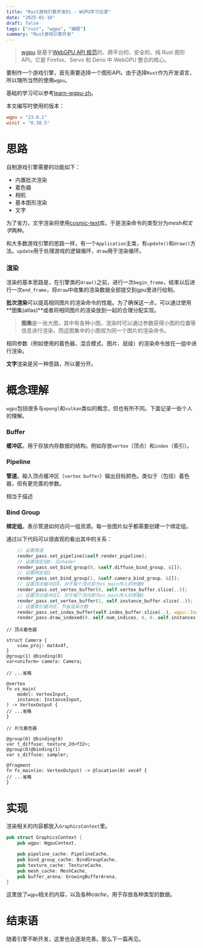 ```yaml
---
title: "Rust游戏引擎开发01 - WGPU学习记录"
date: "2025-01-10"
draft: false
tags: ["rust", "wgpu", "编程"]
summary: "Rust游戏引擎开发"
---
```


> [wgpu](https://github.com/gfx-rs/wgpu) 是基于[WebGPU API 规范](https://gpuweb.github.io/gpuweb/)的、跨平台的、安全的、纯 Rust 图形 API。它是 Firefox、Servo 和 Deno 中 WebGPU 整合的核心。


要制作一个游戏引擎，首先需要选择一个图形API。由于选择`Rust`作为开发语言，所以理所当然的使用`wgpu`。

基础的学习可以参考[learn-wgpu-zh](https://jinleili.github.io/learn-wgpu-zh/)。

本文编写时使用的版本：
```Toml
wgpu = "23.0.1"
winit = "0.30.5"
```

# 思路

自制游戏引擎需要的功能如下：
* 内置批次渲染
* 着色器
* 相机
* 基本图形渲染
* 文字

为了省力，文字渲染将使用[cosmic-text](https://crates.io/crates/cosmic-text)库。于是渲染命令的类型分为*mesh和文字*两种。

和大多数游戏引擎的思路一样，有一个`Application`主类，有`update()`和`draw()`方法。`update`用于处理游戏的逻辑循环，`draw`用于渲染循环。

### 渲染

渲染的基本思路是，在引擎类的`draw()`之前，进行一次`begin_frame`，结束以后进行一次`end_frame`，将`draw`中收集的渲染数据全部提交到gpu里进行绘制。

**批次渲染**可以提高相同图片的渲染命令的性能。为了确保这一点，可以通过使用**图集(atlas)**或者将相同图片的渲染放到一起的合理分配实现。

> **图集**是一张大图，其中有各种小图，渲染时可以通过参数获得小图的位置等信息进行渲染，而这图集中的小图视为同一个图片的渲染命令。

相同参数（例如使用的着色器、混合模式、图片、层级）的渲染命令放在一组中进行渲染。

**文字**渲染是另一种思路，所以要分开。

# 概念理解

`wgpu`包括很多与`opengl`和`vulkan`类似的概念，但也有所不同。下面记录一些个人的理解。

### Buffer

**缓冲区**。用于存放内存数据的结构。例如存放`vertex`（顶点）和`index`（索引）。

### Pipeline

**管道**。输入顶点缓冲区（`vertex buffer`）输出目标颜色。类似于（包括）着色器，但有更完善的参数。

相当于描述

### Bind Group

**绑定组**。表示管道如何访问一组资源。每一张图片似乎都需要创建一个绑定组。

通过以下代码可以很直观的看出其中的关系：

```Rust
    // 设置管道
    render_pass.set_pipeline(&self.render_pipeline);
    // 设置绑定组0，见shader
    render_pass.set_bind_group(0, &self.diffuse_bind_group, &[]);
    // 设置绑定组1
    render_pass.set_bind_group(1, &self.camera_bind_group, &[]);
    // 设置顶点缓冲区0，对于每个顶点即为vs_main传入的参数0
    render_pass.set_vertex_buffer(0, self.vertex_buffer.slice(..));
    // 设置顶点缓冲区1，对于每个顶点即为vs_main传入的参数1
    render_pass.set_vertex_buffer(1, self.instance_buffer.slice(..));
    // 设置索引缓冲区，节省渲染次数
    render_pass.set_index_buffer(self.index_buffer.slice(..), wgpu::IndexFormat::Uint16);
    render_pass.draw_indexed(0..self.num_indices, 0, 0..self.instances.len() as _);
```

```Wgsl
// 顶点着色器

struct Camera {
    view_proj: mat4x4f,
}
@group(1) @binding(0)
var<uniform> camera: Camera;

// ...省略

@vertex
fn vs_main(
    model: VertexInput,
    instance: InstanceInput,
) -> VertexOutput {
// ...省略
}

// 片元着色器

@group(0) @binding(0)
var t_diffuse: texture_2d<f32>;
@group(0)@binding(1)
var s_diffuse: sampler;

@fragment
fn fs_main(in: VertexOutput) -> @location(0) vec4f {
// ...省略
}
```

# 实现

渲染相关的内容都放入`GraphicsContext`里。

```rust
pub struct GraphicsContext {
    pub wgpu: WgpuContext,

    pub pipeline_cache: PipelineCache,
    pub bind_group_cache: BindGroupCache,
    pub texture_cache: TextureCache,
    pub mesh_cache: MeshCache,
    pub buffer_arena: GrowingBufferArena,
}
```

这里放了`wgpu`相关的内容，以及各种*cache*，用于存放各种类型的数据。

# 结束语

随着引擎不断开发，这里也会逐渐完善。那么下一篇再见。